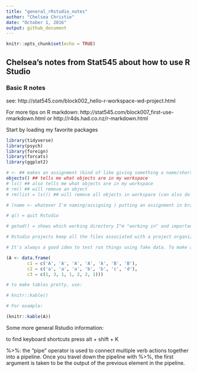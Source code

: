 ```yaml
---
title: "general_rRstudio_notes"
author: "Chelsea Christie"
date: "October 1, 2016"
output: github_document
---
```


```r
knitr::opts_chunk$set(echo = TRUE)
```

## Chelsea's notes from Stat545 about how to use R Studio

### Basic R notes

see:
http://stat545.com/block002_hello-r-workspace-wd-project.html

For more tips on R markdown:
http://stat545.com/block007_first-use-rmarkdown.html
or
http://r4ds.had.co.nz/r-markdown.html

Start by loading my favorite packages

```r
library(tidyverse)
library(psych)
library(foreign)
library(forcats)
library(ggplot2)
```


```r
# <- ## makes an assignment (kind of like giving something a name/short hand)
objects() ## tells me what objects are in my workspace 
# ls() ## also tells me what objects are in my workspace
# rm() ## will remove an object
# rm(list = ls()) ## will remove all objects in workspace (can also do with broom in the environment)

# (name <- whatever I'm naming/assigning ) putting an assignment in brackets will cause it print at the same time

# q() = quit Rstudio 

# getwd() = shows which working directory I"m "working in" and importantly where all the stuff I'm doing will get saved to

# Rstudio projects keep all the files associated with a project organized together – input data, R scripts, analytical results, figures

# It's always a good idea to test run things using fake data. To make a fake dataset:

(A <- data.frame(
        c1 = c('A', 'A', 'A', 'A', 'A', 'B', 'B'),
        c2 = c('a', 'a', 'a', 'b', 'b', 'c', 'd'),
        c3 = c(1, 3, 1, 1, 2, 2, 1)))

# to make tables pretty, use:

# knitr::kable()

# For example: 

(knitr::kable(A))

```

Some more general Rstudio information:

to find keyboard shortcuts press alt + shift + K



%>%: the “pipe” operator is used to connect multiple verb actions together into a pipeline. Once you travel down the pipeline with %>%, the first argument is taken to be the output of the previous element in the pipeline.